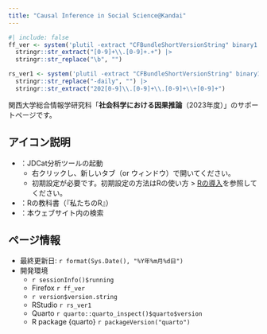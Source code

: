 ```yaml
---
title: "Causal Inference in Social Science@Kandai"
---
```


```r
#| include: false
ff_ver <- system('plutil -extract "CFBundleShortVersionString" binary1 /Applications/Firefox.app/Contents/Info.plist -o -', intern = TRUE) |>
  stringr::str_extract("[0-9]+\\.[0-9]+.+") |>
  stringr::str_replace("\b", "")

rs_ver1 <- system('plutil -extract "CFBundleShortVersionString" binary1 /Applications/RStudio.app/Contents/Info.plist -o -', intern = TRUE) |>
  stringr::str_replace("-daily", "") |>
  stringr::str_extract("202[0-9]\\.[0-9]+\\.[0-9]+\\+[0-9]+")
```

関西大学総合情報学研究科「**社会科学における因果推論**（2023年度）」のサポートページです。

:::{.callout-tip}
## アイコン説明

* <a href="https://jupyter.cs.rcos.nii.ac.jp/" target="_blank"><i class="bi bi-terminal"></i></a>：JDCat分析ツールの起動
   * 右クリックし、新しいタブ（or ウィンドウ）で開いてください。
   * 初期設定が必要です。初期設定の方法はRの使い方 > [Rの導入](intro/install.html)を参照してください。
* <a href="https://www.jaysong.net/RBook/" target="_blank"><i class="bi bi-book"></i></a>：Rの教科書（『私たちのR』）
* <i class="bi bi-search"></i>：本ウェブサイト内の検索
:::

:::{.callout-note}
## ページ情報

* 最終更新日: `r format(Sys.Date(), "%Y年%m月%d日")`
* 開発環境
   * `r sessionInfo()$running`
   * Firefox `r ff_ver`
   * `r version$version.string`
   * RStudio `r rs_ver1`
   * Quarto `r quarto::quarto_inspect()$quarto$version`
   * R package {quarto} `r packageVersion("quarto")`
:::
